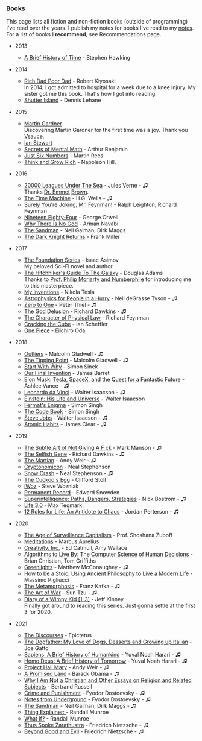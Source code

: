 <SEO title="Books" />

### Books

This page lists all fiction and non-fiction books (outside of programming) I've read over the years. I publish my notes for books I've read to my [notes](https://rsapkf.github.io/notes). For a list of books I **recommend**, see <Link to="/recommendations">Recommendations</Link> page.

- 2013

  - [A Brief History of Time](https://en.wikipedia.org/wiki/A_Brief_History_of_Time) - Stephen Hawking

- 2014

  - [Rich Dad Poor Dad](https://en.wikipedia.org/wiki/Rich_Dad_Poor_Dad) - Robert Kiyosaki  
    In 2014, I got admitted to hospital for a week due to a knee injury. My sister got me this book. That's how I got into reading.
  - [Shutter Island](https://en.wikipedia.org/wiki/Shutter_Island) - Dennis Lehane

- 2015

  - [Martin Gardner](https://en.wikipedia.org/wiki/Martin_Gardner)  
    Discovering Martin Gardner for the first time was a joy. Thank you [Vsauce](https://www.youtube.com/watch?v=L45Q1_psDqk&t=564).
  - [Ian Stewart](https://en.wikipedia.org/wiki/Ian_Stewart_(mathematician))
  - [Secrets of Mental Math](https://www.goodreads.com/book/show/83585.Secrets_of_Mental_Math) - Arthur Benjamin
  - [Just Six Numbers](https://www.goodreads.com/book/show/81884.Just_Six_Numbers) - Martin Rees
  - [Think and Grow Rich](https://en.wikipedia.org/wiki/Think_and_Grow_Rich) - Napoleon Hill.

- 2016

  - [20000 Leagues Under The Sea](https://en.wikipedia.org/wiki/Twenty_Thousand_Leagues_Under_the_Sea) - Jules Verne - ♫  
    Thanks [Dr. Emmet](https://www.imdb.com/title/tt0099088/quotes/qt0338311) [Brown](https://www.imdb.com/title/tt0099088/quotes/qt1057198).
  - [The Time Machine](https://en.wikipedia.org/wiki/The_Time_Machine) - H.G. Wells - ♫
  - [Surely You're Joking, Mr. Feynman!](https://en.wikipedia.org/wiki/Surely_You%27re_Joking,_Mr._Feynman!) - Ralph Leighton, Richard Feynman
  - [Nineteen Eighty-Four](https://en.wikipedia.org/wiki/Nineteen_Eighty-Four) - George Orwell
  - [Why There Is No God](https://www.goodreads.com/book/show/23346140-why-there-is-no-god) - Arman Navabi
  - [The Sandman](https://en.wikipedia.org/wiki/The_Sandman_(comic_book)) - Neil Gaiman, Dirk Maggs
  - [The Dark Knight Returns](https://en.wikipedia.org/wiki/The_Dark_Knight_Returns) - Frank Miller

- 2017

  - [The Foundation Series](https://en.wikipedia.org/wiki/Foundation_series) - Isaac Asimov  
    My beloved Sci-Fi novel and author.
  - [The Hitchhiker's Guide To The Galaxy](https://en.wikipedia.org/wiki/The_Hitchhiker%27s_Guide_to_the_Galaxy) - Douglas Adams  
    Thanks to [Prof. Philip Moriarty and Numberphile](https://www.youtube.com/watch?v=D6tINlNluuY&t=91) for introducing me to this masterpiece.
  - [My Inventions](https://en.wikipedia.org/wiki/My_Inventions:_The_Autobiography_of_Nikola_Tesla) - Nikola Tesla
  - [Astrophysics for People in a Hurry](https://en.wikipedia.org/wiki/Astrophysics_for_People_in_a_Hurry) - Neil deGrasse Tyson - ♫
  - [Zero to One](https://en.wikipedia.org/wiki/Zero_to_One) - Peter Thiel - ♫
  - [The God Delusion](https://en.wikipedia.org/wiki/The_God_Delusion) - Richard Dawkins - ♫
  - [The Character of Physical Law](https://en.wikipedia.org/wiki/The_Character_of_Physical_Law) - Richard Feynman
  - [Cracking the Cube](https://www.goodreads.com/book/show/29430754-cracking-the-cube) - Ian Scheffler
  - [One Piece](https://en.wikipedia.org/wiki/One_Piece) - Eiichiro Oda

- 2018

  - [Outliers](<https://en.wikipedia.org/wiki/Outliers_(book)>) - Malcolm Gladwell - ♫
  - [The Tipping Point](https://en.wikipedia.org/wiki/The_Tipping_Point) - Malcolm Gladwell - ♫
  - [Start With Why](https://en.wikipedia.org/wiki/Start_With_Why) - Simon Sinek
  - [Our Final Invention](https://en.wikipedia.org/wiki/Our_Final_Invention) - James Barret
  - [Elon Musk: Tesla, SpaceX, and the Quest for a Fantastic Future](https://en.wikipedia.org/wiki/Elon_Musk:_Tesla,_SpaceX,_and_the_Quest_for_a_Fantastic_Future) - Ashlee Vance - ♫
  - [Leonardo da Vinci](https://www.goodreads.com/book/show/34684622-leonardo-da-vinci) - Walter Isaacson - ♫
  - [Einstein: His Life and Universe](https://en.wikipedia.org/wiki/Einstein:_His_Life_and_Universe) - Walter Isaacson
  - [Fermat's Enigma](<https://en.wikipedia.org/wiki/Fermat%27s_Last_Theorem_(book)>) - Simon Singh
  - [The Code Book](https://en.wikipedia.org/wiki/The_Code_Book) - Simon Singh
  - [Steve Jobs](https://en.wikipedia.org/wiki/Steve_Jobs_(book)) - Walter Isaacson - ♫
  - [Atomic Habits](https://www.amazon.com/gp/product/0735211299) - James Clear - ♫

- 2019

  - [The Subtle Art of Not Giving A F ck](https://en.wikipedia.org/wiki/The_Subtle_Art_of_Not_Giving_a_Fuck) - Mark Manson - ♫
  - [The Selfish Gene](https://en.wikipedia.org/wiki/The_Selfish_Gene) - Richard Dawkins - ♫
  - [The Martian](<https://en.wikipedia.org/wiki/The_Martian_(Weir_novel)>) - Andy Weir - ♫
  - [Cryptonomicon](https://en.wikipedia.org/wiki/Cryptonomicon) - Neal Stephenson
  - [Snow Crash](https://en.wikipedia.org/wiki/Snow_Crash) - Neal Stephenson - ♫
  - [The Cuckoo's Egg](https://en.wikipedia.org/wiki/The_Cuckoo%27s_Egg) - Clifford Stoll
  - [iWoz](https://en.wikipedia.org/wiki/IWoz) - Steve Wozniak
  - [Permanent Record](<https://en.wikipedia.org/wiki/Permanent_Record_(autobiography)>) - Edward Snowden
  - [Superintelligence: Paths, Dangers, Strategies](https://en.wikipedia.org/wiki/Superintelligence:_Paths,_Dangers,_Strategies) - Nick Bostrom - ♫
  - [Life 3.0](https://en.wikipedia.org/wiki/Life_3.0) - Max Tegmark
  - [12 Rules for Life: An Antidote to Chaos](https://en.wikipedia.org/wiki/12_Rules_for_Life) - Jordan Perterson - ♫

- 2020

  - [The Age of Surveillance Capitalism](https://en.wikipedia.org/wiki/The_Age_of_Surveillance_Capitalism) - Prof. Shoshana Zuboff
  - [Meditations](https://en.wikipedia.org/wiki/Meditations) - Marcus Aurelius
  - [Creativity, Inc.](https://en.wikipedia.org/wiki/Creativity,_Inc.) - Ed Catmull, Amy Wallace
  - [Algorithms to Live By: The Computer Science of Human Decisions](https://www.goodreads.com/book/show/25666050-algorithms-to-live-by) - Brian Christian, Tom Griffiths
  - [Greenlights](<https://en.wikipedia.org/wiki/Greenlights_(book)>) - Matthew McConaughey - ♫
  - [How to be a Stoic: Using Ancient Philosophy to Live a Modern Life](https://www.goodreads.com/book/show/31423245-how-to-be-a-stoic) - Massimo Pigliucci
  - [The Metamorphosis](https://en.wikipedia.org/wiki/The_Metamorphosis) - Franz Kafka - ♫
  - [The Art of War](https://en.wikipedia.org/wiki/The_Art_of_War) - Sun Tzu - ♫
  - [Diary of a Wimpy Kid [1-3]](https://en.wikipedia.org/wiki/Diary_of_a_Wimpy_Kid) - Jeff Kinney  
    Finally got around to reading this series. Just gonna settle at the first 3 for 2020.

- 2021

  - [The Discourses](https://en.wikipedia.org/wiki/Discourses_of_Epictetus) - Epictetus
  - [The Dogfather: My Love of Dogs, Desserts and Growing up Italian](https://www.amazon.com/Dogfather-Love-Desserts-Growing-Italian/dp/0578747529) - Joe Gatto
  - [Sapiens: A Brief History of Humankind](https://en.wikipedia.org/wiki/Sapiens:_A_Brief_History_of_Humankind) - Yuval Noah Harari - ♫
  - [Homo Deus: A Brief History of Tomorrow](https://en.wikipedia.org/wiki/Homo_Deus%3A_A_Brief_History_of_Tomorrow) - Yuval Noah Harari - ♫
  - [Project Hail Mary](<https://en.wikipedia.org/wiki/Project_Hail_Mary_(novel)>) - Andy Weir - ♫
  - [A Promised Land](https://en.wikipedia.org/wiki/A_Promised_Land) - Barack Obama - ♫
  - [Why I Am Not a Christian and Other Essays on Religion and Related Subjects](https://www.goodreads.com/book/show/472025.Why_I_Am_Not_a_Christian_and_Other_Essays_on_Religion_and_Related_Subjects) - Bertrand Russell
  - [Crime and Punishment](https://en.wikipedia.org/wiki/Crime_and_Punishment) - Fyodor Dostoevsky - ♫
  - [Notes from Underground](https://en.wikipedia.org/wiki/Notes_from_Underground) - Fyodor Dostoevsky - ♫
  - [The Sandman](https://www.audible.com/pd/The-Sandman-Audiobook/B086WP794Z) -  Neil Gaiman, Dirk Maggs - ♫
  - [Thing Explainer: ](https://en.wikipedia.org/wiki/Thing_Explainer) - Randall Munroe
  - [What If?](https://en.wikipedia.org/wiki/What_If%3F_(book)) - Randall Munroe
  - [Thus Spoke Zarathustra](https://en.wikipedia.org/wiki/Thus_Spoke_Zarathustra) - Friedrich Nietzsche - ♫
  - [Beyond Good and Evil](https://en.wikipedia.org/wiki/Beyond_Good_and_Evil) - Friedrich Nietzsche - ♫



<LastUpdatedPages date="Feb 21, 2021" />
